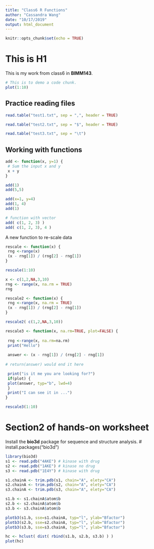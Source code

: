 ```yaml
---
title: "Class6 R Functions"
author: "Cassandra Wang"
date: "10/17/2019"
output: html_document
---
```


```r
knitr::opts_chunk$set(echo = TRUE)
```

# This is H1
This is my work from class6 in **BIMM143**.

```r
# This is to demo a code chunk. 
plot(1:10)
```

## Practice reading files 
```r
read.table("test1.txt", sep = ",", header = TRUE)

read.table("test2.txt", sep = "$", header = TRUE)

read.table("test3.txt", sep = "\t")
```

## Working with functions
```r
add <- function(x, y=1) {
 # Sum the input x and y
 x + y
}
```

```r
add(1)
add(5,5)

add(x=1, y=4)
add(1, 4)
add(1)

# function with vector 
add( c(1, 2, 3) )
add( c(1, 2, 3), 4 )
```

A new function to re-scale data
```r
rescale <- function(x) {
 rng <-range(x)
 (x - rng[1]) / (rng[2] - rng[1])
}
```

```r
rescale(1:10)
```

```r
x <- c(1,2,NA,3,10)
rng <- range(x, na.rm = TRUE)
rng
```

```r
rescale2 <- function(x) {
 rng <-range(x, na.rm = TRUE)
 (x - rng[1]) / (rng[2] - rng[1])
}
```

```r
rescale2( c(1,2,NA,3,10))
```

```r
rescale3 <- function(x, na.rm=TRUE, plot=FALSE) {
  
 rng <-range(x, na.rm=na.rm)
 print("Hello")
 
 answer <- (x - rng[1]) / (rng[2] - rng[1])
 
# return(answer) would end it here

 print("is it me you are looking for?")
 if(plot) {
 plot(answer, typ="b", lwd=4)
 }
 print("I can see it in ...")
}
```

```r
rescale3(1:10)
```

# Section2 of hands-on worksheet

Install the **bio3d** package for sequence and structure analysis. 
# install.packages("bio3d")
```r
library(bio3d)
s1 <- read.pdb("4AKE") # kinase with drug
s2 <- read.pdb("1AKE") # kinase no drug
s3 <- read.pdb("1E4Y") # kinase with drug

s1.chainA <- trim.pdb(s1, chain="A", elety="CA")
s2.chainA <- trim.pdb(s2, chain="A", elety="CA")
s3.chainA <- trim.pdb(s3, chain="A", elety="CA")

s1.b <- s1.chainA$atom$b
s2.b <- s2.chainA$atom$b
s3.b <- s3.chainA$atom$b

plotb3(s1.b, sse=s1.chainA, typ="l", ylab="Bfactor")
plotb3(s2.b, sse=s2.chainA, typ="l", ylab="Bfactor")
plotb3(s3.b, sse=s3.chainA, typ="l", ylab="Bfactor")
```

```r
hc <- hclust( dist( rbind(s1.b, s2.b, s3.b) ) )
plot(hc)
```
